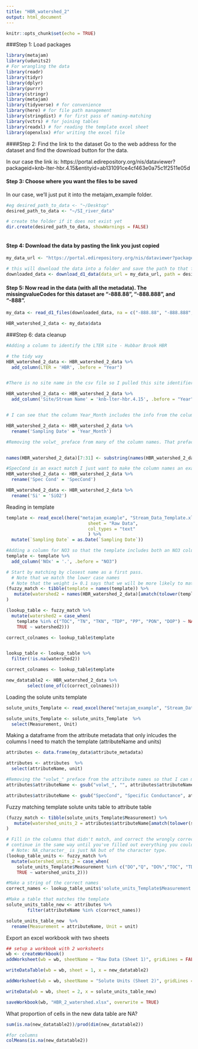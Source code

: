 ```yaml
---
title: "HBR_watershed_2"
output: html_document
---
```


```r
knitr::opts_chunk$set(echo = TRUE)
```

###Step 1: Load packages

```r

library(metajam)  
library(udunits2)
# For wrangling the data
library(readr)
library(tidyr)
library(dplyr)
library(purrr)
library(stringr)
library(metajam)
library(tidyverse) # for convenience
library(here) # for file path management
library(stringdist) # for first pass of naming-matching
library(vctrs) # for joining tables
library(readxl) # for reading the template excel sheet
library(openxlsx) #for writing the excel file

```

####Step 2: Find the link to the dataset
Go to the web address for the dataset and find the download button for the data. 

In our case the link is: https://portal.edirepository.org/nis/dataviewer?packageid=knb-lter-hbr.4.15&entityid=ab131091ce4cf463e0a75c1f2511e05d

#### Step 3: Choose where you want the files to be saved
In our case, we'll just put it into the metajam_example folder.


```r


#eg desired_path_to_data <- "~/Desktop"
desired_path_to_data <- "~/SI_river_data"

# create the folder if it does not exist yet
dir.create(desired_path_to_data, showWarnings = FALSE)



```

#### Step 4: Download the data by pasting the link you just copied

```r

my_data_url <- "https://portal.edirepository.org/nis/dataviewer?packageid=knb-lter-hbr.4.15&entityid=ab131091ce4cf463e0a75c1f2511e05d"

# this will download the data into a folder and save the path to that folder
downloaded_data <- download_d1_data(data_url = my_data_url, path = desired_path_to_data)


```

#### Step 5: Now read in the data (with all the metadata). The missingvalueCodes for this dataset are "-888.88", "-888.888", and "-888".

```r


my_data <- read_d1_files(downloaded_data, na = c("-888.88", "-888.888", "-888"))

HBR_watershed_2_data <- my_data$data

```


###Step 6: data cleanup
```r


#Adding a column to identify the LTER site - Hubbar Brook HBR

# the tidy way
HBR_watershed_2_data <- HBR_watershed_2_data %>% 
  add_column(LTER = 'HBR', .before = "Year")


#There is no site name in the csv file so I pulled this site identifier from the data portal

HBR_watershed_2_data <- HBR_watershed_2_data %>% 
  add_column('Site/Stream Name' = 'knb-lter-hbr.4.15', .before = "Year")


# I can see that the column Year_Month includes the info from the column in the template 'Sampling Date' so I want to rename that column 

HBR_watershed_2_data <- HBR_watershed_2_data %>% 
  rename('Sampling Date' = 'Year_Month')


```

```r

#Removing the volwt_ preface from many of the column names. That preface was preventing me from identifying which columns were a match to the template 


names(HBR_watershed_2_data)[7:31] <- substring(names(HBR_watershed_2_data)[7:31],7,15)

#SpecCond is an exact match I just want to make the column names an exact match
HBR_watershed_2_data <- HBR_watershed_2_data %>% 
  rename('Spec Cond' = 'SpecCond')	

HBR_watershed_2_data <- HBR_watershed_2_data %>% 
  rename('Si' = 'SiO2')

```




Reading in template

```r

template <- read_excel(here("metajam_example", "Stream_Data_Template.xlsx"), 
                               sheet = "Raw Data",
                               col_types = "text"
                               ) %>%
  mutate(`Sampling Date` = as.Date(`Sampling Date`))

#Adding a column for NO3 so that the template includes both an NO3 column and NOx column
template <- template %>% 
  add_column('NOx' = '.', .before = "NO3")

```

```r


# Start by matching by closest name as a first pass. 
  # Note that we match the lower case names
  # Note that the weight i= 0.1 says that we will be more likely to match if watershed 1 = template + extra
(fuzzy_match <- tibble(template = names(template)) %>%
   mutate(watershed2 = names(HBR_watershed_2_data)[amatch(tolower(template), tolower(names(HBR_watershed_2_data)), maxDist = 1, weight = c(d=1,i=0.1,s=1,t=1))])
)

(lookup_table <- fuzzy_match %>%
  mutate(watershed2 = case_when(
    template %in% c("TOC", "TN", "TKN", "TDP", "PP", "PON", "DOP") ~ NA_character_,
    TRUE ~ watershed2)))

correct_colnames <- lookup_table$template



```
```r


lookup_table <- lookup_table %>%
  filter(!is.na(watershed2))

correct_colnames <- lookup_table$template

new_datatable2 <- HBR_watershed_2_data %>% 
        select(one_of(c(correct_colnames)))


```


Loading the solute units template

```r


solute_units_Template <- read_excel(here("metajam_example", "Stream_Data_Template.xlsx"), sheet = "Solute Units" )

solute_units_Template <- solute_units_Template  %>%
  select(Measurement, Unit)


```

Making a dataframe from the attribute metadata that only inlcudes the columns I need to match the template (attributeName and units)
```r

attributes <- data.frame(my_data$attribute_metadata)

attributes <- attributes  %>%
  select(attributeName, unit)

#Removing the "volwt_" preface from the attribute names so that I can match them
attributes$attributeName <- gsub("volwt_", "", attributes$attributeName)

attributes$attributeName <- gsub("SpecCond", "Specific Conductance", attributes$attributeName)

```



Fuzzy matching template solute units table to attribute table
```r

(fuzzy_match <- tibble(solute_units_Template$Measurement) %>%
   mutate(watershed_units_2 = attributes$attributeName[amatch(tolower(solute_units_Template$Measurement), tolower(attributes$attributeName), maxDist = 1, weight = c(d=1,i=0.1,s=1,t=1))])
)


```


```r


# Fill in the columns that didn't match, and correct the wrongly corrected matches
# continue in the same way until you've filled out everything you could.
  # Note: NA_character_ is just NA but of the character type.
(lookup_table_units <- fuzzy_match %>%
  mutate(watershed_units_2 = case_when(
    solute_units_Template$Measurement %in% c("DO","Q", "DO%","TOC", "TDP","PON", "PP", "TKN","DOP","TN", "TP") ~ NA_character_,
    TRUE ~ watershed_units_2)))

#Make a string of the correct names
correct_names <- lookup_table_units$'solute_units_Template$Measurement'


```

```r

#Make a table that matches the template
solute_units_table_new <- attributes %>% 
        filter(attributeName %in% c(correct_names))

solute_units_table_new  %>% 
  rename(Measurement = attributeName, Unit = unit)

```

Export an excel workbook with two sheets

```r


## setup a workbook with 2 worksheets
wb <- createWorkbook()
addWorksheet(wb = wb, sheetName = "Raw Data (Sheet 1)", gridLines = FALSE)

writeDataTable(wb = wb, sheet = 1, x = new_datatable2)

addWorksheet(wb = wb, sheetName = "Solute Units (Sheet 2)", gridLines = FALSE)

writeData(wb = wb, sheet = 2, x = solute_units_table_new)

saveWorkbook(wb, "HBR_2_watershed.xlsx", overwrite = TRUE)

```

What proportion of cells in the new data table are NA?

```r

sum(is.na(new_datatable2))/prod(dim(new_datatable2))

#for columns
colMeans(is.na(new_datatable2))

```



